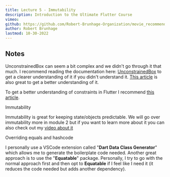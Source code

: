 ```yaml
---
title: Lecture 5 - Immutability
description: Introduction to the Ultimate Flutter Course
vimeo:
github: https://github.com/Robert-Brunhage-Organization/movie_recommendation_app_course/commit/454914801e9b6758249a6e36e8a6bf8f52d93a16
author: Robert Brunhage
lastmod: 10-30-2022
---
```


## Notes

UnconstrainedBox can seem a bit complex and we didn't go through it that much. I
recommend reading the documentation here:
[UnconstrainedBox](https://api.flutter.dev/flutter/widgets/UnconstrainedBox-class.html)
to get a clearer understanding of it if you didn't understand it.
[This article](https://dev.to/pedromassango/unconstrainedbox-is-your-friend-tip-5-19cl)
is also great to get a better understanding of it.

To get a better understanding of constraints in Flutter I recommend
[this article](https://docs.flutter.dev/development/ui/layout/constraints).

Immutability

Immutability is great for keeping state/objects predictable. We will go over
immutability more in module 2 but if you want to learn more about it you can
also check out my [video about it](https://www.youtube.com/watch?v=nUF0IrEjWj0)

Overriding equals and hashcode

I personally use a VSCode extension called "**Dart Data Class Generator**" which
allows me to generate the boilerplate code needed. Another great approach is to
use the "**Equatable**" package. Personally, I try to go with the normal
approach first and then opt to **Equatable** if I feel like I need it (it
reduces the code needed but adds another dependency).
